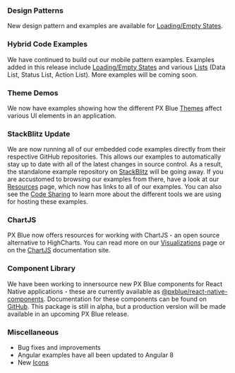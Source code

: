 ### Design Patterns

New design pattern and examples are available for [Loading/Empty States](/patterns/empty-states).

### Hybrid Code Examples

We have continued to build out our mobile pattern examples. Examples added in this release include [Loading/Empty States](/patterns/empty-states) and various [Lists](/patterns/lists) (Data List, Status List, Action List). More examples will be coming soon.

### Theme Demos

We now have examples showing how the different PX Blue [Themes](/style/themes) affect various UI elements in an application.

### StackBlitz Update

We are now running all of our embedded code examples directly from their respective GitHub repositories. This allows our examples to automatically stay up to date with all of the latest changes in source control. As a result, the standalone example repository on [StackBlitz](https://stackblitz.com/@px-blue) will be going away. If you are accustomed to browsing our examples from there, have a look at our [Resources](/resources) page, which now has links to all of our examples. You can also see the [Code Sharing](/community/sharing) to learn more about the different tools we are using for hosting these examples.

### ChartJS

PX Blue now offers resources for working with ChartJS - an open source alternative to HighCharts. You can read more on our [Visualizations](/patterns/visualizations) page or on the [ChartJS](https://www.chartjs.org) documentation site.

### Component Library

We have been working to innersource new PX Blue components for React Native applications - these are currently available as [@pxblue/react-native-components](https://www.npmjs.com/package/@pxblue/react-native-components). Documentation for these components can be found on [GitHub](https://github.com/pxblue/react-native-component-library/tree/dev/docs). This package is still in alpha, but a production version will be made available in an upcoming PX Blue release.

### Miscellaneous

-   Bug fixes and improvements
-   Angular examples have all been updated to Angular 8
-   New [Icons](/style/iconography)
